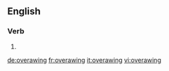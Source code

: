 ==English==

===Verb===
{{head|en}}

# {{present participle of|overawe}}

[[de:overawing]]
[[fr:overawing]]
[[it:overawing]]
[[vi:overawing]]